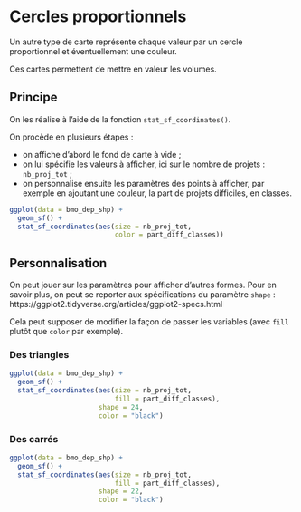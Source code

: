 
# Cercles proportionnels {#maps_circle}

Un autre type de carte représente chaque valeur par un cercle proportionnel et éventuellement une couleur.

Ces cartes permettent de mettre en valeur les volumes.

## Principe

On les réalise à l'aide de la fonction `stat_sf_coordinates()`.

On procède en plusieurs étapes :

+ on affiche d'abord le fond de carte à vide ;
+ on lui spécifie les valeurs à afficher, ici sur le nombre de projets : `nb_proj_tot` ;
+ on personnalise ensuite les paramètres des points à afficher, par exemple en ajoutant une couleur, la part de projets difficiles, en classes.

```r
ggplot(data = bmo_dep_shp) +
  geom_sf() +
  stat_sf_coordinates(aes(size = nb_proj_tot, 
                          color = part_diff_classes))
```

## Personnalisation

On peut jouer sur les paramètres pour afficher d'autres formes. Pour en savoir plus, on peut se reporter aux spécifications du paramètre `shape` : https://ggplot2.tidyverse.org/articles/ggplot2-specs.html

Cela peut supposer de modifier la façon de passer les variables (avec `fill` plutôt que `color` par exemple).

### Des triangles

```r
ggplot(data = bmo_dep_shp) +
  geom_sf() +
  stat_sf_coordinates(aes(size = nb_proj_tot, 
                          fill = part_diff_classes),
                      shape = 24,
                      color = "black")
```

### Des carrés

```r
ggplot(data = bmo_dep_shp) +
  geom_sf() +
  stat_sf_coordinates(aes(size = nb_proj_tot, 
                          fill = part_diff_classes),
                      shape = 22,
                      color = "black")
```
